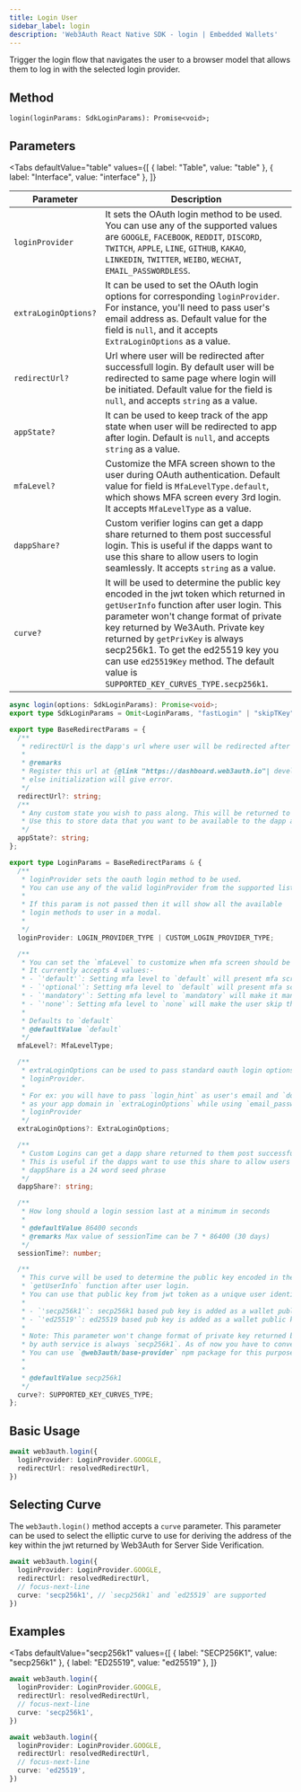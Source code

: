 ```yaml
---
title: Login User
sidebar_label: login
description: 'Web3Auth React Native SDK - login | Embedded Wallets'
---
```



Trigger the login flow that navigates the user to a browser model that allows them to log in with the selected login provider.

## Method

`login(loginParams: SdkLoginParams): Promise<void>;`

## Parameters

<Tabs
  defaultValue="table"
  values={[
    { label: "Table", value: "table" },
    { label: "Interface", value: "interface" },
  ]}
>

<TabItem value="table">

| Parameter | Description |
| --- | --- |
| `loginProvider` | It sets the OAuth login method to be used. You can use any of the supported values are `GOOGLE`, `FACEBOOK`, `REDDIT`, `DISCORD`, `TWITCH`, `APPLE`, `LINE`, `GITHUB`, `KAKAO`, `LINKEDIN`, `TWITTER`, `WEIBO`, `WECHAT`, `EMAIL_PASSWORDLESS`. |
| `extraLoginOptions?` | It can be used to set the OAuth login options for corresponding `loginProvider`. For instance, you'll need to pass user's email address as. Default value for the field is `null`, and it accepts `ExtraLoginOptions` as a value. |
| `redirectUrl?` | Url where user will be redirected after successfull login. By default user will be redirected to same page where login will be initiated. Default value for the field is `null`, and accepts `string` as a value. |
| `appState?` | It can be used to keep track of the app state when user will be redirected to app after login. Default is `null`, and accepts `string` as a value. |
| `mfaLevel?` | Customize the MFA screen shown to the user during OAuth authentication. Default value for field is `MfaLevelType.default`, which shows MFA screen every 3rd login. It accepts `MfaLevelType` as a value. |
| `dappShare?` | Custom verifier logins can get a dapp share returned to them post successful login. This is useful if the dapps want to use this share to allow users to login seamlessly. It accepts `string` as a value. |
| `curve?` | It will be used to determine the public key encoded in the jwt token which returned in `getUserInfo` function after user login. This parameter won't change format of private key returned by We3Auth. Private key returned by `getPrivKey` is always secp256k1. To get the ed25519 key you can use `ed25519Key` method. The default value is `SUPPORTED_KEY_CURVES_TYPE.secp256k1`. |

</TabItem>

<TabItem value="interface">

```typescript
async login(options: SdkLoginParams): Promise<void>;
export type SdkLoginParams = Omit<LoginParams, "fastLogin" | "skipTKey" | "getWalletKey"> & Required<Pick<LoginParams, "loginProvider">>;

export type BaseRedirectParams = {
  /**
   * redirectUrl is the dapp's url where user will be redirected after login.
   *
   * @remarks
   * Register this url at {@link "https://dashboard.web3auth.io"| developer dashboard}
   * else initialization will give error.
   */
  redirectUrl?: string;
  /**
   * Any custom state you wish to pass along. This will be returned to you post redirect.
   * Use this to store data that you want to be available to the dapp after login.
   */
  appState?: string;
};

export type LoginParams = BaseRedirectParams & {
  /**
   * loginProvider sets the oauth login method to be used.
   * You can use any of the valid loginProvider from the supported list.
   *
   * If this param is not passed then it will show all the available
   * login methods to user in a modal.
   *
   */
  loginProvider: LOGIN_PROVIDER_TYPE | CUSTOM_LOGIN_PROVIDER_TYPE;

  /**
   * You can set the `mfaLevel` to customize when mfa screen should be shown to user.
   * It currently accepts 4 values:-
   * - `'default'`: Setting mfa level to `default` will present mfa screen to user on every third login.
   * - `'optional'`: Setting mfa level to `default` will present mfa screen to user on every login but user can skip it.
   * - `'mandatory'`: Setting mfa level to `mandatory` will make it mandatory for user to setup mfa after login.
   * - `'none'`: Setting mfa level to `none` will make the user skip the mfa setup screen
   *
   * Defaults to `default`
   * @defaultValue `default`
   */
  mfaLevel?: MfaLevelType;

  /**
   * extraLoginOptions can be used to pass standard oauth login options to
   * loginProvider.
   *
   * For ex: you will have to pass `login_hint` as user's email and `domain`
   * as your app domain in `extraLoginOptions` while using `email_passwordless`
   * loginProvider
   */
  extraLoginOptions?: ExtraLoginOptions;

  /**
   * Custom Logins can get a dapp share returned to them post successful login.
   * This is useful if the dapps want to use this share to allow users to login seamlessly
   * dappShare is a 24 word seed phrase
   */
  dappShare?: string;

  /**
   * How long should a login session last at a minimum in seconds
   *
   * @defaultValue 86400 seconds
   * @remarks Max value of sessionTime can be 7 * 86400 (30 days)
   */
  sessionTime?: number;

  /**
   * This curve will be used to determine the public key encoded in the jwt token which returned in
   * `getUserInfo` function after user login.
   * You can use that public key from jwt token as a unique user identifier in your backend.
   *
   * - `'secp256k1'`: secp256k1 based pub key is added as a wallet public key in jwt token to use.
   * - `'ed25519'`: ed25519 based pub key is added as a wallet public key in jwt token to use.
   *
   * Note: This parameter won't change format of private key returned by auth service. Private key returned
   * by auth service is always `secp256k1`. As of now you have to convert it to `'ed25519'` if you want.
   * You can use `@web3auth/base-provider` npm package for this purpose.
   *
   *
   * @defaultValue secp256k1
   */
  curve?: SUPPORTED_KEY_CURVES_TYPE;
};
```

</TabItem>

</Tabs>

## Basic Usage

```typescript title="example.tsx"
await web3auth.login({
  loginProvider: LoginProvider.GOOGLE,
  redirectUrl: resolvedRedirectUrl,
})
```

## Selecting Curve

The `web3auth.login()` method accepts a `curve` parameter. This parameter can be used to select the elliptic curve to use for deriving the address of the key within the jwt returned by Web3Auth for Server Side Verification.

```typescript
await web3auth.login({
  loginProvider: LoginProvider.GOOGLE,
  redirectUrl: resolvedRedirectUrl,
  // focus-next-line
  curve: 'secp256k1', // `secp256k1` and `ed25519` are supported
})
```

## Examples

<Tabs
  defaultValue="secp256k1"
  values={[
    { label: "SECP256K1", value: "secp256k1" },
    { label: "ED25519", value: "ed25519" },
  ]}
>

<TabItem value="secp256k1">

```typescript
await web3auth.login({
  loginProvider: LoginProvider.GOOGLE,
  redirectUrl: resolvedRedirectUrl,
  // focus-next-line
  curve: 'secp256k1',
})
```

</TabItem>

<TabItem value="ed25519">

```typescript
await web3auth.login({
  loginProvider: LoginProvider.GOOGLE,
  redirectUrl: resolvedRedirectUrl,
  // focus-next-line
  curve: 'ed25519',
})
```

</TabItem>

</Tabs>

